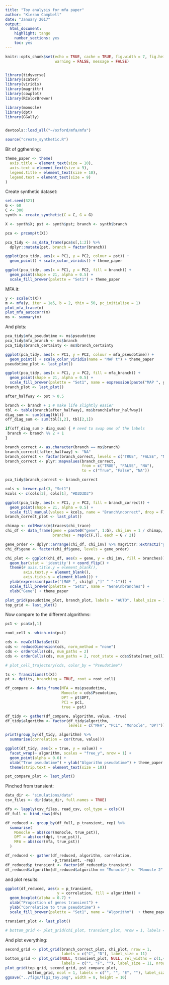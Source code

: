 ```yaml
---
title: "Toy analysis for mfa paper"
author: "Kieran Campbell"
date: "January 2017"
output:
  html_document:
    highlight: tango
    number_sections: yes
    toc: yes
---
```


```r
knitr::opts_chunk$set(echo = TRUE, cache = TRUE, fig.width = 7, fig.height = 4,
                      warning = FALSE, message = FALSE)


library(tidyverse)
library(scater)
library(viridis)
library(magrittr)
library(cowplot)
library(RColorBrewer)

library(monocle)
library(dpt)
library(GGally)


devtools::load_all("~/oxford/mfa/mfa")

source("create_synthetic.R")
```

Bit of ggtheming:

```r
theme_paper <- theme(
  axis.title = element_text(size = 10),
  axis.text = element_text(size = 9),
  legend.title = element_text(size = 10),
  legend.text = element_text(size = 9)
)

```

Create synthetic dataset:

```r
set.seed(321)
G <- 60
C <- 300
synth <- create_synthetic(C = C, G = G)

X <- synth$X; pst <- synth$pst; branch <- synth$branch

pca <- prcomp(t(X))

pca_tidy <- as_data_frame(pca$x[,1:2]) %>% 
  dplyr::mutate(pst, branch = factor(branch))

ggplot(pca_tidy, aes(x = PC1, y = PC2, colour = pst)) +
  geom_point() + scale_color_viridis() + theme_paper

ggplot(pca_tidy, aes(x = PC1, y = PC2, fill = branch)) +
  geom_point(shape = 21, alpha = 0.5) + 
  scale_fill_brewer(palette = "Set1") + theme_paper

```


MFA it:

```r
y <- scale(t(X))
m <- mfa(y, iter = 1e5, b = 2, thin = 50, pc_initialise = 1)
plot_mfa_trace(m)
plot_mfa_autocorr(m)
ms <- summary(m)
```

And plots:

```r
pca_tidy$mfa_pseudotime <- ms$pseudotime
pca_tidy$mfa_branch <- ms$branch
pca_tidy$branch_certainty <- ms$branch_certainty

ggplot(pca_tidy, aes(x = PC1, y = PC2, colour = mfa_pseudotime)) +
  geom_point() + scale_color_viridis(name = "MAP t") + theme_paper
pseudotime_plot <- last_plot() 

ggplot(pca_tidy, aes(x = PC1, y = PC2, fill = mfa_branch)) +
  geom_point(shape = 21, alpha = 0.5) + 
  scale_fill_brewer(palette = "Set1", name = expression(paste("MAP ", gamma))) + theme_paper
branch_plot <- last_plot()

after_halfway <- pst > 0.5

branch <- branch + 1 # make life slightly easier
tbl <- table(branch[after_halfway], ms$branch[after_halfway])
diag_sum <- sum(diag(tbl))
off_diag_sum <- sum(tbl[1,2], tbl[2,1])

if(off_diag_sum > diag_sum) { # need to swap one of the labels
 branch <- branch %% 2 + 1
}

branch_correct <- as.character(branch == ms$branch)
branch_correct[!after_halfway] <- "NA"
branch_correct <- factor(branch_correct, levels = c("TRUE", "FALSE", "NA"))
branch_correct <- plyr::mapvalues(branch_correct,
                                  from = c("TRUE", "FALSE", "NA"),
                                  to = c("True", "False", "NA"))

pca_tidy$branch_correct <- branch_correct

cols <- brewer.pal(3, "Set1")
kcols <- c(cols[3], cols[1], "#D3D3D3")

ggplot(pca_tidy, aes(x = PC1, y = PC2, fill = branch_correct)) +
  geom_point(shape = 21, alpha = 0.5) + 
  scale_fill_manual(values = kcols, name = "Branch\ncorrect", drop = F) + theme_paper
branch_correct_plot <- last_plot()

```



```r
chimap <- colMeans(m$traces$chi_trace)
chi_df <- data_frame(gene = paste0("gene", 1:G), chi_inv = 1 / chimap,
                     branches = rep(c(F,T), each = G / 2))

gene_order <- dplyr::arrange(chi_df, chi_inv) %>% magrittr::extract2("gene")
chi_df$gene <- factor(chi_df$gene, levels = gene_order)

chi_plot <- ggplot(chi_df, aes(x = gene, y = chi_inv, fill = branches)) +
  geom_bar(stat = 'identity') + coord_flip() +
  theme(# axis.title.y = element_blank(),
        axis.text.y = element_blank(),
        axis.ticks.y = element_blank()) +
  ylab(expression(paste("[MAP ", chi[g] ,"]" ^ "-1"))) +
  scale_fill_brewer(palette = "Set1", name = "Gene\nbranches") +
  xlab("Gene") + theme_paper

```


```r
plot_grid(pseudotime_plot, branch_plot, labels = "AUTO", label_size = 11)
top_grid <- last_plot()
```

Now compare to the different algorithms:

```r
pc1 <- pca$x[,1]

root_cell <- which.min(pst)

cds <- newCellDataSet(X)
cds <- reduceDimension(cds, norm_method = "none")
cds <- orderCells(cds, num_paths = 2)
cds <- orderCells(cds, num_paths = 2, root_state = cds$State[root_cell])

# plot_cell_trajectory(cds, color_by = "Pseudotime")

ts <- Transitions(t(X))
pt <- dpt(ts, branching = TRUE, root = root_cell) 
```


```r
df_compare <- data_frame(MFA = ms$pseudotime,
                         Monocle = cds$Pseudotime,
                         DPT = pt$DPT,
                         PC1 = pc1,
                         true = pst)

df_tidy <- gather(df_compare, algorithm, value, -true) 
df_tidy$algorithm <- factor(df_tidy$algorithm, 
                            levels = c("MFA", "PC1", "Monocle", "DPT"))

print(group_by(df_tidy, algorithm) %>% 
  summarise(correlation = cor(true, value)))

ggplot(df_tidy, aes(x = true, y = value)) + 
  facet_wrap(~ algorithm, scales = "free_y", nrow = 1) +
  geom_point(alpha = 0.6) +
  xlab("True pseudotime") + ylab("Algorithm pseudotime") + theme_paper +
  theme(strip.text = element_text(size = 10))

pst_compare_plot <- last_plot()
```

Pinched from transient:



```r
data_dir <- "simulations/data"
csv_files <- dir(data_dir, full.names = TRUE)

dfs <- lapply(csv_files, read_csv, col_type = cols())
df_full <- bind_rows(dfs)

df_reduced <- group_by(df_full, p_transient, rep) %>% 
  summarise(
    Monocle = abs(cor(monocle, true_pst)),
    DPT = abs(cor(dpt, true_pst)),
    MFA = abs(cor(mfa, true_pst))
  )

df_reduced <- gather(df_reduced, algorithm, correlation,
                     -p_transient, -rep)
df_reduced$p_transient <- factor(df_reduced$p_transient)
df_reduced$algorithm[df_reduced$algorithm == "Monocle"] <- "Monocle 2"
```


and plot results:

```r
ggplot(df_reduced, aes(x = p_transient, 
                       y = correlation, fill = algorithm)) +
  geom_boxplot(alpha = 0.7) +
  xlab("Proportion of genes transient") +
  ylab("Correlation to true pseudotime") +
  scale_fill_brewer(palette = "Set1", name = "Algorithm")  + theme_paper

transient_plot <- last_plot()

# bottom_grid <- plot_grid(chi_plot, transient_plot, nrow = 1, labels = c("D", "E"), label_size = 11)
```

And plot everything:

```r
second_grid <- plot_grid(branch_correct_plot, chi_plot, nrow = 1,
                         labels = c("C", "D"), label_size = 11)
bottom_grid <- plot_grid(NULL, transient_plot, NULL, rel_widths = c(1,4,1), 
                         labels = c("", "F", ""), label_size = 11, nrow = 1)
plot_grid(top_grid, second_grid, pst_compare_plot, 
          bottom_grid, ncol = 1, labels = c("", "", "E", ""), label_size = 11)
ggsave("../figs/fig1_toy.png", width = 8, height = 10)
```


